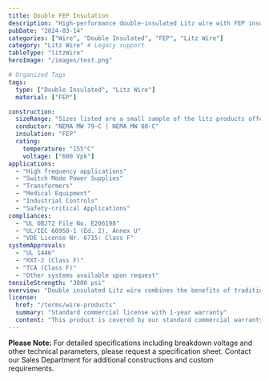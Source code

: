 ```yaml
---
title: Double FEP Insulation
description: "High-performance double-insulated Litz wire with FEP insulation, engineered for high-frequency applications requiring superior insulation properties."
pubDate: "2024-03-14"
categories: ["Wire", "Double Insulated", "FEP", "Litz Wire"]
category: "Litz Wire" # Legacy support
tableType: "litzWire"
heroImage: "/images/test.png"

# Organized Tags
tags:
  type: ["Double Insulated", "Litz Wire"]
  material: ["FEP"]

construction:
  sizeRange: "Sizes listed are a small sample of the litz products offered. Contact the Sales Department."
  conductor: "NEMA MW 79-C | NEMA MW 80-C"
  insulation: "FEP"
  rating:
    temperature: "155°C"
    voltage: ["600 Vpk"]
applications:
  - "High frequency applications"
  - "Switch Mode Power Supplies"
  - "Transformers"
  - "Medical Equipment"
  - "Industrial Controls"
  - "Safety-critical Applications"
compliances:
  - "UL OBJT2 File No. E206198"
  - "UL/IEC 60950-1 (Ed. 2), Annex U"
  - "VDE License Nr. 6715: Class F"
systemApprovals:
  - "UL 1446"
  - "RXT-2 (Class F)"
  - "TCA (Class F)"
  - "Other systems available upon request"
tensileStrength: "3000 psi"
overview: "Double insulated Litz wire combines the benefits of traditional Litz wire construction with enhanced FEP insulation properties, making it ideal for high-frequency applications requiring reinforced insulation. FEP insulation provides excellent chemical resistance, high temperature performance, and superior electrical properties."
license:
  href: "/terms/wire-products"
  summary: "Standard commercial license with 1-year warranty"
  content: "This product is covered by our standard commercial warranty for a period of one year from the date of purchase. The warranty covers manufacturing defects and material failures under normal use conditions. Custom modifications or applications outside the specified parameters may void the warranty."
---
```



<DoubleInsulatedLitzTable client:load />

**Please Note:** For detailed specifications including breakdown voltage and other technical parameters, please request a specification sheet. Contact our Sales Department for additional constructions and custom requirements. 